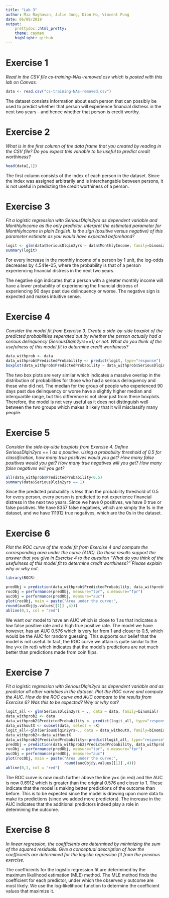 ```yaml
---
title: "Lab 3"
author: Mia Raghavan, Julie Jung, Dion Ho, Vincent Fung 
date: 06/09/2019
output: 
    prettydoc::html_pretty:
    theme: cayman
    highlight: github
---
```


# Exercise 1
*Read in the CSV file cs-training-NAs-removed.csv which is posted with this lab on Canvas.*

```r
data <- read.csv("cs-training-NAs-removed.csv")
```

The dataset consists information about each person that can possibly be used to predict whether that person will experience financial distress in the next two years - and hence whether that person is credit worthy.

# Exercise 2
*What is in the first column of the data frame that you created by reading in the CSV file? Do you expect this variable to be useful to predict credit worthiness?*

```r
head(data[,1])
```


The first column consists of the index of each person in the dataset. Since the index was assigned arbitrarily and is interchangable between persons, it is not useful in predicting the credit worthiness of a person.

# Exercise 3
*Fit a logistic regression with SeriousDlqin2yrs as dependent variable and MonthlyIncome as the only predictor. Interpret the estimated parameter for MonthlyIncome in plain English. Is the sign (positive versus negative) of this parameter estimate as you would have expected beforehand?*

```r
logit <- glm(data$SeriousDlqin2yrs ~ data$MonthlyIncome, family=binomial)
summary(logit)
```

For every increase in the monthly income of a person by 1 unit, the log-odds decreases by 4.541e-05, where the probability is that of a person experiencing financial distress in the next two years. 

The negative sign indicates that a person with a greater monthly income will have a lower probability of experiencing the financial distress of experiencing 90 days past due delinquency or worse. The negative sign is expected and makes intuitive sense.

# Exercise 4
*Consider the model fit from Exercise 3. Create a side-by-side boxplot of the predicted probabilities seperated out by whether the person actually had a serious delinquency (SeriousDlqin2yrs==1) or not. What do you think of the usefulness of this model fit to determine credit worthiness?*

```r
data_withprob <- data
data_withprob$PredictedProbability <- predict(logit, type="response")
boxplot(data_withprob$PredictedProbability ~ data_withprob$SeriousDlqin2yrs)
```

The two box plots are very similar which indicates a massive overlap in the distribution of probabilities for those who had a serious delinquency and those who did not. The median for the group of people who experienced 90 days past due delinquency or worse have a slightly higher median and interquartile range, but this difference is not clear just from these boxplots. Therefore, the model is not very useful as it does not distinguish well between the two groups which makes it likely that it will misclassify many people.

# Exercise 5
*Consider the side-by-side boxplots from Exercise 4. Define SeriousDlqin2yrs == 1 as a positive. Using a probability threshold of 0.5 for classification, how many true positives would you get? How many false positives would you get? How many true negatives will you get? How many false negatives will you get?*

```r
all(data_withprob$PredictedProbability<0.5)
summary(data$SeriousDlqin2yrs == 1)
```

Since the predicted probability is less than the probability threshold of 0.5 for every person, every person is predicted to not experience financial distress in the next two years. Since we have 0 positives, we have 0 true or false positives. We have 8357 false negatives, which are simply the 1s in the dataset, and we have 111912 true negatives, which are the 0s in the dataset.

# Exercise 6
*Plot the ROC curve of the model fit from Exercise 4 and compute the corresponding area under the curve (AUC). Do these results support the answer that you give in Exercise 4 to the question “What do you think of the usefulness of this model fit to determine credit worthiness?” Please explain why or why not.*

```r
library(ROCR)
```

```r
predObj = prediction(data_withprob$PredictedProbability, data_withprob$SeriousDlqin2yrs)
rocObj = performance(predObj, measure="tpr", x.measure="fpr")
aucObj = performance(predObj, measure="auc")
plot(rocObj, main = paste("Area under the curve:",
round(aucObj@y.values[[1]] ,4)))
abline(0,1, col = "red")
```

We want our model to have an AUC which is close to 1 as that indicates a low false positive rate and a high true positive rate. The model we have however, has an AUC 0.576 which is very far from 1 and closer to 0.5, which would be the AUC for random guessing. This supports our belief that the model is not useful. In fact, the ROC curve we attain is quite similar to the line y=x (in red) which indicates that the model's predictions are not much better than predictions made from coin flips.

# Exercise 7
*Fit a logistic regression with SeriousDlqin2yrs as dependent variable and as predictor all other variables in the dataset. Plot the ROC curve and compute the AUC. How do the ROC curve and AUC compare to the results from Exercise 6? Was this to be expected? Why or why not?*

```r
logit_all <- glm(SeriousDlqin2yrs ~ ., data = data, family=binomial)
data_withprob2 <- data
data_withprob2$PredictedProbability <- predict(logit_all, type="response")
data_withoutX <- subset(data, select = -X)
logit_all<-glm(SeriousDlqin2yrs~., data = data_withoutX, family=binomial)
data_withprob2<-data_withoutX
data_withprob2$PredictedProbability<-predict(logit_all, type="response")
predObj = prediction(data_withprob2$PredictedProbability, data_withprob$SeriousDlqin2yrs)
rocObj = performance(predObj, measure="tpr", x.measure="fpr")
aucObj = performance(predObj, measure="auc")
plot(rocObj, main = paste("Area under the curve:",
                          round(aucObj@y.values[[1]] ,4)))
abline(0,1, col = "red")
```

The ROC curve is now much further above the line y=x (in red) and the AUC is now 0.6912 which is greater than the original 0.576 and closer to 1. These indicate that the model is making better predictions of the outcome than before. This is to be expected since the model is drawing upon more data to make its predictions (since we added more predictors). The increase in the AUC indicates that the additional predictors indeed play a role in determining the outcome. 

# Exercise 8
*In linear regression, the coefficients are determined by minimizing the sum of the squared residuals. Give a conceptual description of how the coefficients are determined for the logistic regression fit from the previous exercise.*

The coefficients for the logistic regression fit are determined by the maximum likelihood estimation (MLE) method. The MLE method finds the coefficient for each predictor, under which the observed y outcome are most likely. We use the log-likelihood function to determine the coefficient values that maximize it. 


